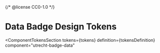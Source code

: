 {/* @license CC0-1.0 */}


<Meta id="web-component-data-badge--design-tokens" title="Web Component/Badge/Data Badge/Design Tokens" />

# Data Badge Design Tokens

<ComponentTokensSection
  tokens={tokens}
  definition={tokensDefinition}
  component="utrecht-badge-data"
></ComponentTokensSection>
